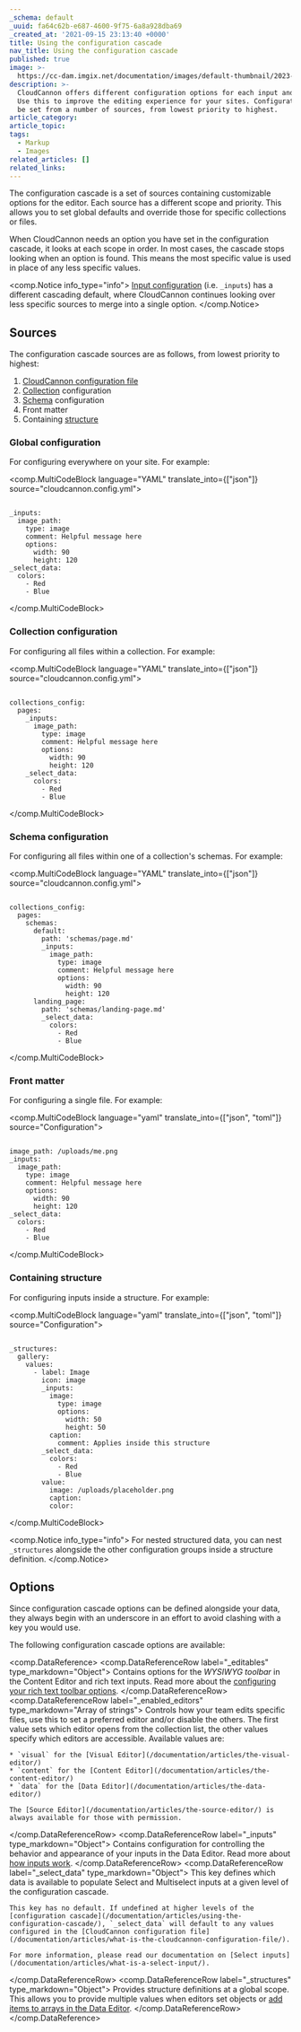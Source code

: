 ```yaml
---
_schema: default
_uuid: fa64c62b-e687-4600-9f75-6a8a928dba69
_created_at: '2021-09-15 23:13:40 +0000'
title: Using the configuration cascade
nav_title: Using the configuration cascade
published: true
image: >-
  https://cc-dam.imgix.net/documentation/images/default-thumbnail/2023-Q4/CloudCannon-Documentation-Thumbnail.png
description: >-
  CloudCannon offers different configuration options for each input and editor.
  Use this to improve the editing experience for your sites. Configuration can
  be set from a number of sources, from lowest priority to highest.
article_category:
article_topic:
tags:
  - Markup
  - Images
related_articles: []
related_links:
---
```

The configuration cascade is a set of sources containing customizable options for the editor. Each source has a different scope and priority. This allows you to set global defaults and override those for specific collections or files.

When CloudCannon needs an option you have set in the configuration cascade, it looks at each scope in order. In most cases, the cascade stops looking when an option is found. This means the most specific value is used in place of any less specific values.

<comp.Notice info_type="info">
  [Input configuration](/documentation/articles/what-are-inputs/) (i.e. `_inputs`) has a different cascading default, where CloudCannon continues looking over less specific sources to merge into a single option.
</comp.Notice>

## Sources

The configuration cascade sources are as follows, from lowest priority to highest:

1. [CloudCannon configuration file](/documentation/articles/create-your-cloudcannon-configuration-file/)
2. [Collection](/documentation/articles/what-is-a-collection/) configuration
3. [Schema](/documentation/articles/what-is-a-schema/) configuration
4. Front matter
5. Containing [structure](/documentation/articles/what-is-a-structure/)

### Global configuration

For configuring everywhere on your site. For example:

<comp.MultiCodeBlock language="YAML" translate_into={["json"]} source="cloudcannon.config.yml">
```

_inputs:
  image_path:
    type: image
    comment: Helpful message here
    options:
      width: 90
      height: 120
_select_data:
  colors:
    - Red
    - Blue

```
</comp.MultiCodeBlock>

### Collection configuration

For configuring all files within a collection. For example:

<comp.MultiCodeBlock language="YAML" translate_into={["json"]} source="cloudcannon.config.yml">
```

collections_config:
  pages:
    _inputs:
      image_path:
        type: image
        comment: Helpful message here
        options:
          width: 90
          height: 120
    _select_data:
      colors:
        - Red
        - Blue

```
</comp.MultiCodeBlock>

### Schema configuration

For configuring all files within one of a collection's schemas. For example:

<comp.MultiCodeBlock language="YAML" translate_into={["json"]} source="cloudcannon.config.yml">
```

collections_config:
  pages:
    schemas:
      default:
        path: 'schemas/page.md'
        _inputs:
          image_path:
            type: image
            comment: Helpful message here
            options:
              width: 90
              height: 120
      landing_page:
        path: 'schemas/landing-page.md'
        _select_data:
          colors:
            - Red
            - Blue

```
</comp.MultiCodeBlock>

### Front matter

For configuring a single file. For example:

<comp.MultiCodeBlock language="yaml" translate_into={["json", "toml"]} source="Configuration">
```

image_path: /uploads/me.png
_inputs:
  image_path:
    type: image
    comment: Helpful message here
    options:
      width: 90
      height: 120
_select_data:
  colors:
    - Red
    - Blue

```
</comp.MultiCodeBlock>

### Containing structure

For configuring inputs inside a structure. For example:

<comp.MultiCodeBlock language="yaml" translate_into={["json", "toml"]} source="Configuration">
```

_structures:
  gallery:
    values:
      - label: Image
        icon: image
        _inputs:
          image:
            type: image
            options:
              width: 50
              height: 50
          caption:
            comment: Applies inside this structure
        _select_data:
          colors:
            - Red
            - Blue
        value:
          image: /uploads/placeholder.png
          caption:
          color:

```
</comp.MultiCodeBlock>

<comp.Notice info_type="info">
  For nested structured data, you can nest `_structures` alongside the other configuration groups inside a structure definition.
</comp.Notice>

## Options

Since configuration cascade options can be defined alongside your data, they always begin with an underscore in an effort to avoid clashing with a key you would use.

The following configuration cascade options are available:

<comp.DataReference>
  <comp.DataReferenceRow label="_editables" type_markdown="Object">
    Contains options for the *WYSIWYG toolbar* in the Content Editor and rich text inputs. Read more about the [configuring your rich text toolbar options](/documentation/articles/configuring-toolbars).
  </comp.DataReferenceRow>
  <comp.DataReferenceRow label="_enabled_editors" type_markdown="Array of strings">
    Controls how your team edits specific files, use this to set a preferred editor and/or disable the others. The first value sets which editor opens from the collection list, the other values specify which editors are accessible. Available values are:

    * `visual` for the [Visual Editor](/documentation/articles/the-visual-editor/)
    * `content` for the [Content Editor](/documentation/articles/the-content-editor/)
    * `data` for the [Data Editor](/documentation/articles/the-data-editor/)

    The [Source Editor](/documentation/articles/the-source-editor/) is always available for those with permission.
  </comp.DataReferenceRow>
  <comp.DataReferenceRow label="_inputs" type_markdown="Object">
    Contains configuration for controlling the behavior and appearance of your inputs in the Data Editor. Read more about [how inputs work](/documentation/articles/what-are-inputs/).
  </comp.DataReferenceRow>
  <comp.DataReferenceRow label="_select_data" type_markdown="Object">
    This key defines which data is available to populate Select and Multiselect inputs at a given level of the configuration cascade.

    This key has no default. If undefined at higher levels of the [configuration cascade](/documentation/articles/using-the-configuration-cascade/), `_select_data` will default to any values configured in the [CloudCannon configuration file](/documentation/articles/what-is-the-cloudcannon-configuration-file/).

    For more information, please read our documentation on [Select inputs](/documentation/articles/what-is-a-select-input/).
  </comp.DataReferenceRow>
  <comp.DataReferenceRow label="_structures" type_markdown="Object">
    Provides structure definitions at a global scope. This allows you to provide multiple values when editors set objects or [add items to arrays in the Data Editor](/documentation/articles/create-a-structure/).
  </comp.DataReferenceRow>
</comp.DataReference>